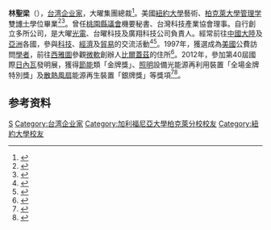 {{Infobox person
| 姓名     = 林聖梁
| 圖像     = 
| 圖像替代 = 
| 圖像說明 = 
| 出生名   = 
| 出生日期 = 
| 出生地點 = 
| 逝世日期 = 
| 逝世地點 = 
| 國籍     = {{ROC}}
| 別名     = 
| 服役     =
| 職業     = 大曜集團總裁
| 活躍時期 = 
| 知名原因 = 
| 知名作品 = 
}}

'''林聖梁'''（{{bd|？||catIdx=}}），[[台湾|台湾]][[企业家|企业家]]，大曜集團總裁<ref>{{cite web |title=台湾大曜集团董事长林圣梁一行来江苏邳州考察 |url=http://www.taiwan.cn/local/dfkx/201506/t20150603_9949387.html |website=中国台湾网 |accessdate=2020-10-14}}</ref>。美國[[紐約大學|紐約大學]]藝術、[[柏克萊大學|柏克萊大學]][[管理学|管理学]]雙[[博士|博士]]學位畢業<ref>{{cite news |author1=中央社 曹宇帆 |title=林聖梁反向思考 成就新創意 |url=https://www.epochtimes.com/b5/12/4/20/n3570628.htm |accessdate=2021-02-07 |work=大紀元 |date=2012-04-20 |archive-date=2021-02-14 |archive-url=https://web.archive.org/web/20210214101223/https://www.epochtimes.com/b5/12/4/20/n3570628.htm |dead-url=no }}</ref><ref>{{cite news |author1=中央社 曹宇帆 |title=林聖梁反向思考 成就新創意 |url=https://www.taiwannews.com.tw/ch/news/1899887 |accessdate=2021-02-07 |work=台灣英文新聞 |date=2012-04-20 |archive-date=2021-02-14 |archive-url=https://web.archive.org/web/20210214093456/https://www.taiwannews.com.tw/ch/news/1899887 |dead-url=no }}</ref>。曾任[[桃園縣議會|桃園縣議會]]機要秘書、台灣科技產業協會理事。自行創立多所公司，是大曜[[光電|光電]]、台曜科技及廣翔科技公司負責人。經常前往[[中國大陸|中國大陸]]及[[亞洲|亞洲]]各國，參與[[技術|科技]]、[[經濟|經濟]]及[[貿易|貿易]]的交流活動<ref>{{cite web |title=台商林圣梁：去年开始两岸有一道看不见的墙 |url=http://www.crntt.com/doc/1046/1/4/0/104614031.html?coluid=192&kindid=0&docid=104614031&mdate=0317004656 |website=中国评论社}}</ref><ref>{{cite news |author1=钱玉章 |title=台湾大曜集团董事长林圣梁一行来邳州考察 |url=http://www.jsstb.gov.cn/stkx/201506/t20150603_9949389.htm |accessdate=2021-02-07 |work=徐州市台办 |date=2015-06-03}}</ref>。1997年，獲選成為[[美國|美國]]公費訪問[[學者|學者]]，前往[[西雅圖|西雅圖]]參觀[[微軟|微軟]]創辦人[[比爾蓋茲|比爾蓋茲]]的住所<ref>{{cite news |author1=陳雅莉 |title=台灣發明的綠色思維 |url=https://www.taiwan-panorama.com/Articles/Details?Guid=fe103c5c-f2a3-45c2-bcca-201f06d39e72&CatId=7 |accessdate=2021-02-07 |work=外交部 台灣光華雜誌 |date=2012-07}}</ref>。2012年，參加第40屆國際[[日內瓦|日內瓦]]發明展，獲得[[節能|節能]]類「金牌獎」、[[照明|照明]]設備光能源再利用裝置「全場金牌特別獎」及[[散熱風扇|散熱風扇]]能源再生裝置「銀牌獎」等獎項<ref>{{cite news |author1=馮翹楚 |title=<發明人專訪> 大曜光電 回收能源的魔術師 |url=https://www.trademag.org.tw/page/itemsd/?id=598744&no=21 |accessdate=2021-02-07 |work=經貿透視雙周刊 |issue=第359期 |date=2013-01-09 |archive-date=2021-02-14 |archive-url=https://web.archive.org/web/20210214010627/https://www.trademag.org.tw/page/itemsd/?id=598744&no=21 |dead-url=no }}</ref><ref>{{cite news |title=日內瓦發明展 我獲45金牌 |url=http://www.ksnews.com.tw/index.php/news/contents_page/0000241901 |accessdate=2021-02-07 |work=更生日報 |date=2012-04-22}}</ref>。

== 参考资料 ==
{{Reflist|2}}

{{DEFAULTSORT: Lin}}
[[Category:林姓|S]]
[[Category:台湾企业家|Category:台湾企业家]]
[[Category:加利福尼亞大學柏克萊分校校友|Category:加利福尼亞大學柏克萊分校校友]]
[[Category:紐約大學校友|Category:紐約大學校友]]